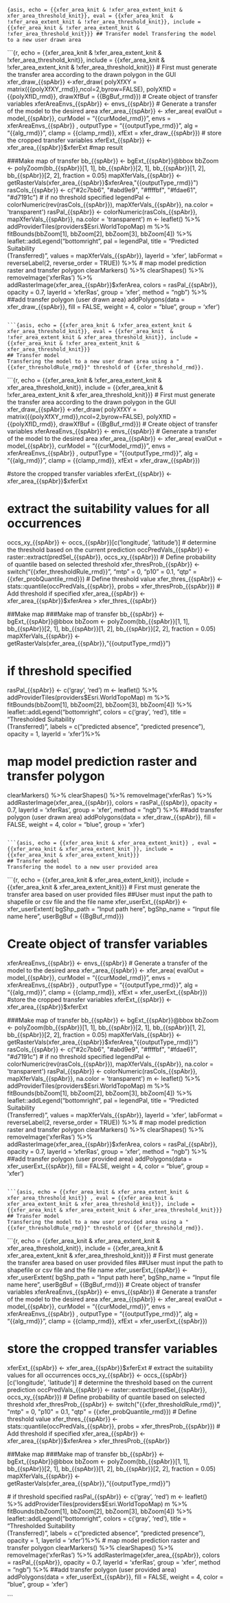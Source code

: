 ```{asis, echo = {{xfer_area_knit & !xfer_area_extent_knit & xfer_area_threshold_knit}}, eval = {{xfer_area_knit  & !xfer_area_extent_knit & !xfer_area_threshold_knit}}, include = {{xfer_area_knit & !xfer_area_extent_knit & !xfer_area_threshold_knit}}}
## Transfer model
Transfering the model to a new user drawn area 
```

```{r, echo =  {{xfer_area_knit & !xfer_area_extent_knit & !xfer_area_threshold_knit}}, include = {{xfer_area_knit & !xfer_area_extent_knit & !xfer_area_threshold_knit}}}
# First must generate the transfer area according to the drawn polygon in the GUI
xfer_draw_{{spAbr}} <-xfer_draw(
  polyXfXY = matrix({{polyXfXY_rmd}},ncol=2,byrow=FALSE),
  polyXfID = {{polyXfID_rmd}},
  drawXfBuf = {{BgBuf_rmd}})
# Create object of transfer variables
xferAreaEnvs_{{spAbr}} <- envs_{{spAbr}}
# Generate a transfer of the model to the desired area
xfer_area_{{spAbr}} <- xfer_area(
  evalOut = model_{{spAbr}},
  curModel = "{{curModel_rmd}}",
  envs = xferAreaEnvs_{{spAbr}} , 
  outputType = "{{outputType_rmd}}",
  alg = "{{alg_rmd}}",
  clamp = {{clamp_rmd}},
  xfExt = xfer_draw_{{spAbr}}) 
# store the cropped transfer variables
xferExt_{{spAbr}} <- xfer_area_{{spAbr}}$xferExt
 #map result
 
 ###Make map of transfer
bb_{{spAbr}} <-  bgExt_{{spAbr}}@bbox
bbZoom <- polyZoom(bb_{{spAbr}}[1, 1], bb_{{spAbr}}[2, 1], bb_{{spAbr}}[1, 2], 
                   bb_{{spAbr}}[2, 2], fraction = 0.05)
mapXferVals_{{spAbr}} <- getRasterVals(xfer_area_{{spAbr}}$xferArea,"{{outputType_rmd}}")
rasCols_{{spAbr}} <- c("#2c7bb6", "#abd9e9", "#ffffbf", "#fdae61", "#d7191c")
# if no threshold specified
legendPal <- colorNumeric(rev(rasCols_{{spAbr}}), mapXferVals_{{spAbr}}, na.color = 'transparent')
rasPal_{{spAbr}} <- colorNumeric(rasCols_{{spAbr}}, mapXferVals_{{spAbr}}, na.color = 'transparent')
m <- leaflet() %>% addProviderTiles(providers$Esri.WorldTopoMap) 
m %>%
  fitBounds(bbZoom[1], bbZoom[2], bbZoom[3], bbZoom[4]) %>%
  leaflet::addLegend("bottomright", pal = legendPal,
            title = "Predicted Suitability<br>(Transferred)",
            values = mapXferVals_{{spAbr}}, layerId = 'xfer',
            labFormat = reverseLabel(2, reverse_order = TRUE)) %>%
# map model prediction raster and transfer polygon
  clearMarkers() %>% clearShapes() %>% removeImage('xferRas') %>%
  addRasterImage(xfer_area_{{spAbr}}$xferArea, colors = rasPal_{{spAbr}}, opacity = 0.7,
                 layerId = 'xferRas', group = 'xfer', method = "ngb") %>%
 ##add transfer polygon (user drawn area)
  addPolygons(data = xfer_draw_{{spAbr}}, fill = FALSE,
              weight = 4, color = "blue", group = 'xfer')

```

```{asis, echo = {{xfer_area_knit & !xfer_area_extent_knit & xfer_area_threshold_knit}}, eval = {{xfer_area_knit  & !xfer_area_extent_knit & xfer_area_threshold_knit}}, include = {{xfer_area_knit & !xfer_area_extent_knit & xfer_area_threshold_knit}}}
## Transfer model
Transfering the model to a new user drawn area using a "{{xfer_thresholdRule_rmd}}" threshold of {{xfer_threshold_rmd}}. 
```

```{r, echo =  {{xfer_area_knit & !xfer_area_extent_knit & xfer_area_threshold_knit}}, include = {{xfer_area_knit & !xfer_area_extent_knit & xfer_area_threshold_knit}}}
# First must generate the transfer area according to the drawn polygon in the GUI
xfer_draw_{{spAbr}} <-xfer_draw(
  polyXfXY = matrix({{polyXfXY_rmd}},ncol=2,byrow=FALSE),
  polyXfID = {{polyXfID_rmd}},
  drawXfBuf = {{BgBuf_rmd}})
# Create object of transfer variables
xferAreaEnvs_{{spAbr}} <- envs_{{spAbr}}
# Generate a transfer of the model to the desired area
xfer_area_{{spAbr}} <- xfer_area(
  evalOut = model_{{spAbr}},
  curModel = "{{curModel_rmd}}",
  envs = xferAreaEnvs_{{spAbr}} , 
  outputType = "{{outputType_rmd}}",
  alg = "{{alg_rmd}}",
  clamp = {{clamp_rmd}},
  xfExt = xfer_draw_{{spAbr}}) 

#store the cropped transfer variables
xferExt_{{spAbr}} <- xfer_area_{{spAbr}}$xferExt

# extract the suitability values for all occurrences
occs_xy_{{spAbr}} <- occs_{{spAbr}}[c('longitude', 'latitude')]
# determine the threshold based on the current prediction
occPredVals_{{spAbr}} <- raster::extract(predSel_{{spAbr}}, occs_xy_{{spAbr}})
# Define probability of quantile based on selected threshold
xfer_thresProb_{{spAbr}} <- switch("{{xfer_thresholdRule_rmd}}", 
                                   "mtp" = 0, "p10" = 0.1, "qtp" = {{xfer_probQuantile_rmd}})
# Define threshold value
xfer_thres_{{spAbr}} <- stats::quantile(occPredVals_{{spAbr}}, 
                                 probs = xfer_thresProb_{{spAbr}})
# Add threshold if specified 
xfer_area_{{spAbr}} <- xfer_area_{{spAbr}}$xferArea > xfer_thres_{{spAbr}}

##Make map
###Make map of transfer
bb_{{spAbr}} <-  bgExt_{{spAbr}}@bbox
bbZoom <- polyZoom(bb_{{spAbr}}[1, 1], bb_{{spAbr}}[2, 1], bb_{{spAbr}}[1, 2], 
                   bb_{{spAbr}}[2, 2], fraction = 0.05)
mapXferVals_{{spAbr}} <- getRasterVals(xfer_area_{{spAbr}},"{{outputType_rmd}}")

# if threshold specified
rasPal_{{spAbr}} <- c('gray', 'red')
m <- leaflet() %>% addProviderTiles(providers$Esri.WorldTopoMap) 
m %>%
  fitBounds(bbZoom[1], bbZoom[2], bbZoom[3], bbZoom[4]) %>%
  leaflet::addLegend("bottomright", colors = c('gray', 'red'),
            title = "Thresholded Suitability<br>(Transferred)",
            labels = c("predicted absence", "predicted presence"),
            opacity = 1, layerId = 'xfer')%>%

# map model prediction raster and transfer polygon
  clearMarkers() %>% clearShapes() %>% removeImage('xferRas') %>%
  addRasterImage(xfer_area_{{spAbr}}, colors = rasPal_{{spAbr}}, opacity = 0.7,
                 layerId = 'xferRas', group = 'xfer', method = "ngb") %>%
 ##add transfer polygon (user drawn area)
  addPolygons(data = xfer_draw_{{spAbr}}, fill = FALSE,
              weight = 4, color = "blue", group = 'xfer')

```

```{asis, echo = {{xfer_area_knit & xfer_area_extent_knit}} , eval = {{xfer_area_knit & xfer_area_extent_knit }}, include = {{xfer_area_knit & xfer_area_extent_knit}}}
## Transfer model
Transfering the model to a new user provided area 
```

```{r, echo = {{xfer_area_knit & xfer_area_extent_knit}}, include = {{xfer_area_knit & xfer_area_extent_knit}}}
# First must generate the transfer area based on user provided files
  ##User must input the path to shapefile or csv file and the file name 
xfer_userExt_{{spAbr}} <- xfer_userExtent(
  bgShp_path = "Input path here",
  bgShp_name = "Input file name here",
  userBgBuf = {{BgBuf_rmd}})

# Create object of transfer variables
xferAreaEnvs_{{spAbr}} <- envs_{{spAbr}}
# Generate a transfer of the model to the desired area
xfer_area_{{spAbr}} <- xfer_area(
  evalOut = model_{{spAbr}},
  curModel = "{{curModel_rmd}}",
  envs = xferAreaEnvs_{{spAbr}} , 
  outputType = "{{outputType_rmd}}",
  alg = "{{alg_rmd}}",
  clamp = {{clamp_rmd}},
  xfExt = xfer_userExt_{{spAbr}}) 
#store the cropped transfer variables
xferExt_{{spAbr}} <- xfer_area_{{spAbr}}$xferExt
 
 ###Make map of transfer
bb_{{spAbr}} <-  bgExt_{{spAbr}}@bbox
bbZoom <- polyZoom(bb_{{spAbr}}[1, 1], bb_{{spAbr}}[2, 1], bb_{{spAbr}}[1, 2], 
                   bb_{{spAbr}}[2, 2], fraction = 0.05)
mapXferVals_{{spAbr}} <- getRasterVals(xfer_area_{{spAbr}}$xferArea,"{{outputType_rmd}}")
rasCols_{{spAbr}} <- c("#2c7bb6", "#abd9e9", "#ffffbf", "#fdae61", "#d7191c")
# if no threshold specified
legendPal <- colorNumeric(rev(rasCols_{{spAbr}}), mapXferVals_{{spAbr}}, na.color = 'transparent')
rasPal_{{spAbr}} <- colorNumeric(rasCols_{{spAbr}}, mapXferVals_{{spAbr}}, na.color = 'transparent')
m <- leaflet() %>% addProviderTiles(providers$Esri.WorldTopoMap) 
m %>%
  fitBounds(bbZoom[1], bbZoom[2], bbZoom[3], bbZoom[4]) %>%
  leaflet::addLegend("bottomright", pal = legendPal,
            title = "Predicted Suitability<br>(Transferred)",
            values = mapXferVals_{{spAbr}}, layerId = 'xfer',
            labFormat = reverseLabel(2, reverse_order = TRUE)) %>%
# map model prediction raster and transfer polygon
  clearMarkers() %>% clearShapes() %>% removeImage('xferRas') %>%
  addRasterImage(xfer_area_{{spAbr}}$xferArea, colors = rasPal_{{spAbr}}, opacity = 0.7,
                 layerId = 'xferRas', group = 'xfer', method = "ngb") %>%
 ##add transfer polygon (user provided area)
  addPolygons(data = xfer_userExt_{{spAbr}}, fill = FALSE,
              weight = 4, color = "blue", group = 'xfer')
```

```{asis, echo = {{xfer_area_knit & xfer_area_extent_knit & xfer_area_threshold_knit}} , eval = {{xfer_area_knit & xfer_area_extent_knit & xfer_area_threshold_knit}}, include = {{xfer_area_knit & xfer_area_extent_knit & xfer_area_threshold_knit}}}
## Transfer model
Transfering the model to a new user provided area using a "{{xfer_thresholdRule_rmd}}" threshold of {{xfer_threshold_rmd}}. 
```

```{r, echo = {{xfer_area_knit & xfer_area_extent_knit & xfer_area_threshold_knit}}, include = {{xfer_area_knit & xfer_area_extent_knit & xfer_area_threshold_knit}}}
# First must generate the transfer area based on user provided files
  ##User must input the path to shapefile or csv file and the file name 
xfer_userExt_{{spAbr}} <- xfer_userExtent(
  bgShp_path = "Input path here",
  bgShp_name = "Input file name here",
  userBgBuf = {{BgBuf_rmd}})
# Create object of transfer variables
xferAreaEnvs_{{spAbr}} <- envs_{{spAbr}}
# Generate a transfer of the model to the desired area
xfer_area_{{spAbr}} <- xfer_area(
  evalOut = model_{{spAbr}},
  curModel = "{{curModel_rmd}}",
  envs = xferAreaEnvs_{{spAbr}} , 
  outputType = "{{outputType_rmd}}",
  alg = "{{alg_rmd}}",
  clamp = {{clamp_rmd}},
  xfExt = xfer_userExt_{{spAbr}}) 

# store the cropped transfer variables
xferExt_{{spAbr}} <- xfer_area_{{spAbr}}$xferExt
# extract the suitability values for all occurrences
occs_xy_{{spAbr}} <- occs_{{spAbr}}[c('longitude', 'latitude')]
# determine the threshold based on the current prediction
occPredVals_{{spAbr}} <- raster::extract(predSel_{{spAbr}}, occs_xy_{{spAbr}})
# Define probability of quantile based on selected threshold
xfer_thresProb_{{spAbr}} <- switch("{{xfer_thresholdRule_rmd}}", 
                                   "mtp" = 0, "p10" = 0.1, "qtp" = {{xfer_probQuantile_rmd}})
# Define threshold value
xfer_thres_{{spAbr}} <- stats::quantile(occPredVals_{{spAbr}}, 
                                        probs = xfer_thresProb_{{spAbr}})
# Add threshold if specified 
xfer_area_{{spAbr}} <- xfer_area_{{spAbr}}$xferArea > xfer_thresProb_{{spAbr}}

##Make map
###Make map of transfer
bb_{{spAbr}} <-  bgExt_{{spAbr}}@bbox
bbZoom <- polyZoom(bb_{{spAbr}}[1, 1], bb_{{spAbr}}[2, 1], bb_{{spAbr}}[1, 2], 
                   bb_{{spAbr}}[2, 2], fraction = 0.05)
mapXferVals_{{spAbr}} <- getRasterVals(xfer_area_{{spAbr}},"{{outputType_rmd}}")

  # if threshold specified
rasPal_{{spAbr}} <- c('gray', 'red')
m <- leaflet() %>% addProviderTiles(providers$Esri.WorldTopoMap) 
m %>%
  fitBounds(bbZoom[1], bbZoom[2], bbZoom[3], bbZoom[4]) %>%
  leaflet::addLegend("bottomright", colors = c('gray', 'red'),
            title = "Thresholded Suitability<br>(Transferred)",
            labels = c("predicted absence", "predicted presence"),
            opacity = 1, layerId = 'xfer')%>%
# map model prediction raster and transfer polygon
  clearMarkers() %>% clearShapes() %>% removeImage('xferRas') %>%
  addRasterImage(xfer_area_{{spAbr}}, colors = rasPal_{{spAbr}}, opacity = 0.7,
                 layerId = 'xferRas', group = 'xfer', method = "ngb") %>%
 ##add transfer polygon (user provided area)
  addPolygons(data = xfer_userExt_{{spAbr}}, fill = FALSE,
              weight = 4, color = "blue", group = 'xfer')

```
